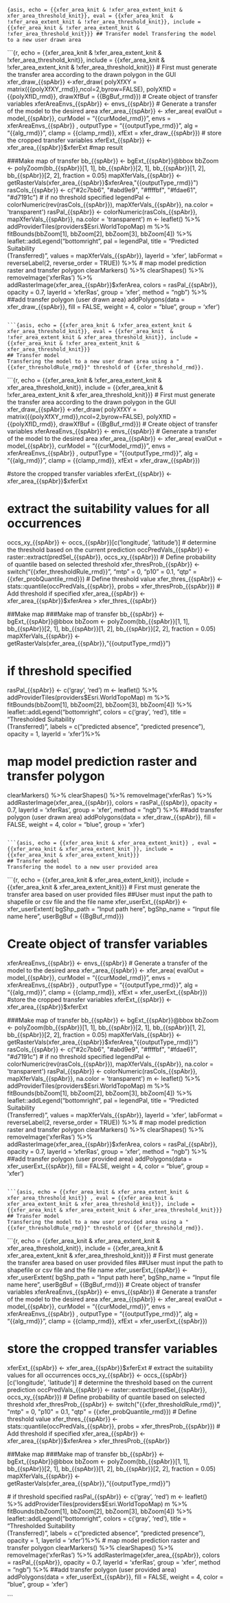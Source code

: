 ```{asis, echo = {{xfer_area_knit & !xfer_area_extent_knit & xfer_area_threshold_knit}}, eval = {{xfer_area_knit  & !xfer_area_extent_knit & !xfer_area_threshold_knit}}, include = {{xfer_area_knit & !xfer_area_extent_knit & !xfer_area_threshold_knit}}}
## Transfer model
Transfering the model to a new user drawn area 
```

```{r, echo =  {{xfer_area_knit & !xfer_area_extent_knit & !xfer_area_threshold_knit}}, include = {{xfer_area_knit & !xfer_area_extent_knit & !xfer_area_threshold_knit}}}
# First must generate the transfer area according to the drawn polygon in the GUI
xfer_draw_{{spAbr}} <-xfer_draw(
  polyXfXY = matrix({{polyXfXY_rmd}},ncol=2,byrow=FALSE),
  polyXfID = {{polyXfID_rmd}},
  drawXfBuf = {{BgBuf_rmd}})
# Create object of transfer variables
xferAreaEnvs_{{spAbr}} <- envs_{{spAbr}}
# Generate a transfer of the model to the desired area
xfer_area_{{spAbr}} <- xfer_area(
  evalOut = model_{{spAbr}},
  curModel = "{{curModel_rmd}}",
  envs = xferAreaEnvs_{{spAbr}} , 
  outputType = "{{outputType_rmd}}",
  alg = "{{alg_rmd}}",
  clamp = {{clamp_rmd}},
  xfExt = xfer_draw_{{spAbr}}) 
# store the cropped transfer variables
xferExt_{{spAbr}} <- xfer_area_{{spAbr}}$xferExt
 #map result
 
 ###Make map of transfer
bb_{{spAbr}} <-  bgExt_{{spAbr}}@bbox
bbZoom <- polyZoom(bb_{{spAbr}}[1, 1], bb_{{spAbr}}[2, 1], bb_{{spAbr}}[1, 2], 
                   bb_{{spAbr}}[2, 2], fraction = 0.05)
mapXferVals_{{spAbr}} <- getRasterVals(xfer_area_{{spAbr}}$xferArea,"{{outputType_rmd}}")
rasCols_{{spAbr}} <- c("#2c7bb6", "#abd9e9", "#ffffbf", "#fdae61", "#d7191c")
# if no threshold specified
legendPal <- colorNumeric(rev(rasCols_{{spAbr}}), mapXferVals_{{spAbr}}, na.color = 'transparent')
rasPal_{{spAbr}} <- colorNumeric(rasCols_{{spAbr}}, mapXferVals_{{spAbr}}, na.color = 'transparent')
m <- leaflet() %>% addProviderTiles(providers$Esri.WorldTopoMap) 
m %>%
  fitBounds(bbZoom[1], bbZoom[2], bbZoom[3], bbZoom[4]) %>%
  leaflet::addLegend("bottomright", pal = legendPal,
            title = "Predicted Suitability<br>(Transferred)",
            values = mapXferVals_{{spAbr}}, layerId = 'xfer',
            labFormat = reverseLabel(2, reverse_order = TRUE)) %>%
# map model prediction raster and transfer polygon
  clearMarkers() %>% clearShapes() %>% removeImage('xferRas') %>%
  addRasterImage(xfer_area_{{spAbr}}$xferArea, colors = rasPal_{{spAbr}}, opacity = 0.7,
                 layerId = 'xferRas', group = 'xfer', method = "ngb") %>%
 ##add transfer polygon (user drawn area)
  addPolygons(data = xfer_draw_{{spAbr}}, fill = FALSE,
              weight = 4, color = "blue", group = 'xfer')

```

```{asis, echo = {{xfer_area_knit & !xfer_area_extent_knit & xfer_area_threshold_knit}}, eval = {{xfer_area_knit  & !xfer_area_extent_knit & xfer_area_threshold_knit}}, include = {{xfer_area_knit & !xfer_area_extent_knit & xfer_area_threshold_knit}}}
## Transfer model
Transfering the model to a new user drawn area using a "{{xfer_thresholdRule_rmd}}" threshold of {{xfer_threshold_rmd}}. 
```

```{r, echo =  {{xfer_area_knit & !xfer_area_extent_knit & xfer_area_threshold_knit}}, include = {{xfer_area_knit & !xfer_area_extent_knit & xfer_area_threshold_knit}}}
# First must generate the transfer area according to the drawn polygon in the GUI
xfer_draw_{{spAbr}} <-xfer_draw(
  polyXfXY = matrix({{polyXfXY_rmd}},ncol=2,byrow=FALSE),
  polyXfID = {{polyXfID_rmd}},
  drawXfBuf = {{BgBuf_rmd}})
# Create object of transfer variables
xferAreaEnvs_{{spAbr}} <- envs_{{spAbr}}
# Generate a transfer of the model to the desired area
xfer_area_{{spAbr}} <- xfer_area(
  evalOut = model_{{spAbr}},
  curModel = "{{curModel_rmd}}",
  envs = xferAreaEnvs_{{spAbr}} , 
  outputType = "{{outputType_rmd}}",
  alg = "{{alg_rmd}}",
  clamp = {{clamp_rmd}},
  xfExt = xfer_draw_{{spAbr}}) 

#store the cropped transfer variables
xferExt_{{spAbr}} <- xfer_area_{{spAbr}}$xferExt

# extract the suitability values for all occurrences
occs_xy_{{spAbr}} <- occs_{{spAbr}}[c('longitude', 'latitude')]
# determine the threshold based on the current prediction
occPredVals_{{spAbr}} <- raster::extract(predSel_{{spAbr}}, occs_xy_{{spAbr}})
# Define probability of quantile based on selected threshold
xfer_thresProb_{{spAbr}} <- switch("{{xfer_thresholdRule_rmd}}", 
                                   "mtp" = 0, "p10" = 0.1, "qtp" = {{xfer_probQuantile_rmd}})
# Define threshold value
xfer_thres_{{spAbr}} <- stats::quantile(occPredVals_{{spAbr}}, 
                                 probs = xfer_thresProb_{{spAbr}})
# Add threshold if specified 
xfer_area_{{spAbr}} <- xfer_area_{{spAbr}}$xferArea > xfer_thres_{{spAbr}}

##Make map
###Make map of transfer
bb_{{spAbr}} <-  bgExt_{{spAbr}}@bbox
bbZoom <- polyZoom(bb_{{spAbr}}[1, 1], bb_{{spAbr}}[2, 1], bb_{{spAbr}}[1, 2], 
                   bb_{{spAbr}}[2, 2], fraction = 0.05)
mapXferVals_{{spAbr}} <- getRasterVals(xfer_area_{{spAbr}},"{{outputType_rmd}}")

# if threshold specified
rasPal_{{spAbr}} <- c('gray', 'red')
m <- leaflet() %>% addProviderTiles(providers$Esri.WorldTopoMap) 
m %>%
  fitBounds(bbZoom[1], bbZoom[2], bbZoom[3], bbZoom[4]) %>%
  leaflet::addLegend("bottomright", colors = c('gray', 'red'),
            title = "Thresholded Suitability<br>(Transferred)",
            labels = c("predicted absence", "predicted presence"),
            opacity = 1, layerId = 'xfer')%>%

# map model prediction raster and transfer polygon
  clearMarkers() %>% clearShapes() %>% removeImage('xferRas') %>%
  addRasterImage(xfer_area_{{spAbr}}, colors = rasPal_{{spAbr}}, opacity = 0.7,
                 layerId = 'xferRas', group = 'xfer', method = "ngb") %>%
 ##add transfer polygon (user drawn area)
  addPolygons(data = xfer_draw_{{spAbr}}, fill = FALSE,
              weight = 4, color = "blue", group = 'xfer')

```

```{asis, echo = {{xfer_area_knit & xfer_area_extent_knit}} , eval = {{xfer_area_knit & xfer_area_extent_knit }}, include = {{xfer_area_knit & xfer_area_extent_knit}}}
## Transfer model
Transfering the model to a new user provided area 
```

```{r, echo = {{xfer_area_knit & xfer_area_extent_knit}}, include = {{xfer_area_knit & xfer_area_extent_knit}}}
# First must generate the transfer area based on user provided files
  ##User must input the path to shapefile or csv file and the file name 
xfer_userExt_{{spAbr}} <- xfer_userExtent(
  bgShp_path = "Input path here",
  bgShp_name = "Input file name here",
  userBgBuf = {{BgBuf_rmd}})

# Create object of transfer variables
xferAreaEnvs_{{spAbr}} <- envs_{{spAbr}}
# Generate a transfer of the model to the desired area
xfer_area_{{spAbr}} <- xfer_area(
  evalOut = model_{{spAbr}},
  curModel = "{{curModel_rmd}}",
  envs = xferAreaEnvs_{{spAbr}} , 
  outputType = "{{outputType_rmd}}",
  alg = "{{alg_rmd}}",
  clamp = {{clamp_rmd}},
  xfExt = xfer_userExt_{{spAbr}}) 
#store the cropped transfer variables
xferExt_{{spAbr}} <- xfer_area_{{spAbr}}$xferExt
 
 ###Make map of transfer
bb_{{spAbr}} <-  bgExt_{{spAbr}}@bbox
bbZoom <- polyZoom(bb_{{spAbr}}[1, 1], bb_{{spAbr}}[2, 1], bb_{{spAbr}}[1, 2], 
                   bb_{{spAbr}}[2, 2], fraction = 0.05)
mapXferVals_{{spAbr}} <- getRasterVals(xfer_area_{{spAbr}}$xferArea,"{{outputType_rmd}}")
rasCols_{{spAbr}} <- c("#2c7bb6", "#abd9e9", "#ffffbf", "#fdae61", "#d7191c")
# if no threshold specified
legendPal <- colorNumeric(rev(rasCols_{{spAbr}}), mapXferVals_{{spAbr}}, na.color = 'transparent')
rasPal_{{spAbr}} <- colorNumeric(rasCols_{{spAbr}}, mapXferVals_{{spAbr}}, na.color = 'transparent')
m <- leaflet() %>% addProviderTiles(providers$Esri.WorldTopoMap) 
m %>%
  fitBounds(bbZoom[1], bbZoom[2], bbZoom[3], bbZoom[4]) %>%
  leaflet::addLegend("bottomright", pal = legendPal,
            title = "Predicted Suitability<br>(Transferred)",
            values = mapXferVals_{{spAbr}}, layerId = 'xfer',
            labFormat = reverseLabel(2, reverse_order = TRUE)) %>%
# map model prediction raster and transfer polygon
  clearMarkers() %>% clearShapes() %>% removeImage('xferRas') %>%
  addRasterImage(xfer_area_{{spAbr}}$xferArea, colors = rasPal_{{spAbr}}, opacity = 0.7,
                 layerId = 'xferRas', group = 'xfer', method = "ngb") %>%
 ##add transfer polygon (user provided area)
  addPolygons(data = xfer_userExt_{{spAbr}}, fill = FALSE,
              weight = 4, color = "blue", group = 'xfer')
```

```{asis, echo = {{xfer_area_knit & xfer_area_extent_knit & xfer_area_threshold_knit}} , eval = {{xfer_area_knit & xfer_area_extent_knit & xfer_area_threshold_knit}}, include = {{xfer_area_knit & xfer_area_extent_knit & xfer_area_threshold_knit}}}
## Transfer model
Transfering the model to a new user provided area using a "{{xfer_thresholdRule_rmd}}" threshold of {{xfer_threshold_rmd}}. 
```

```{r, echo = {{xfer_area_knit & xfer_area_extent_knit & xfer_area_threshold_knit}}, include = {{xfer_area_knit & xfer_area_extent_knit & xfer_area_threshold_knit}}}
# First must generate the transfer area based on user provided files
  ##User must input the path to shapefile or csv file and the file name 
xfer_userExt_{{spAbr}} <- xfer_userExtent(
  bgShp_path = "Input path here",
  bgShp_name = "Input file name here",
  userBgBuf = {{BgBuf_rmd}})
# Create object of transfer variables
xferAreaEnvs_{{spAbr}} <- envs_{{spAbr}}
# Generate a transfer of the model to the desired area
xfer_area_{{spAbr}} <- xfer_area(
  evalOut = model_{{spAbr}},
  curModel = "{{curModel_rmd}}",
  envs = xferAreaEnvs_{{spAbr}} , 
  outputType = "{{outputType_rmd}}",
  alg = "{{alg_rmd}}",
  clamp = {{clamp_rmd}},
  xfExt = xfer_userExt_{{spAbr}}) 

# store the cropped transfer variables
xferExt_{{spAbr}} <- xfer_area_{{spAbr}}$xferExt
# extract the suitability values for all occurrences
occs_xy_{{spAbr}} <- occs_{{spAbr}}[c('longitude', 'latitude')]
# determine the threshold based on the current prediction
occPredVals_{{spAbr}} <- raster::extract(predSel_{{spAbr}}, occs_xy_{{spAbr}})
# Define probability of quantile based on selected threshold
xfer_thresProb_{{spAbr}} <- switch("{{xfer_thresholdRule_rmd}}", 
                                   "mtp" = 0, "p10" = 0.1, "qtp" = {{xfer_probQuantile_rmd}})
# Define threshold value
xfer_thres_{{spAbr}} <- stats::quantile(occPredVals_{{spAbr}}, 
                                        probs = xfer_thresProb_{{spAbr}})
# Add threshold if specified 
xfer_area_{{spAbr}} <- xfer_area_{{spAbr}}$xferArea > xfer_thresProb_{{spAbr}}

##Make map
###Make map of transfer
bb_{{spAbr}} <-  bgExt_{{spAbr}}@bbox
bbZoom <- polyZoom(bb_{{spAbr}}[1, 1], bb_{{spAbr}}[2, 1], bb_{{spAbr}}[1, 2], 
                   bb_{{spAbr}}[2, 2], fraction = 0.05)
mapXferVals_{{spAbr}} <- getRasterVals(xfer_area_{{spAbr}},"{{outputType_rmd}}")

  # if threshold specified
rasPal_{{spAbr}} <- c('gray', 'red')
m <- leaflet() %>% addProviderTiles(providers$Esri.WorldTopoMap) 
m %>%
  fitBounds(bbZoom[1], bbZoom[2], bbZoom[3], bbZoom[4]) %>%
  leaflet::addLegend("bottomright", colors = c('gray', 'red'),
            title = "Thresholded Suitability<br>(Transferred)",
            labels = c("predicted absence", "predicted presence"),
            opacity = 1, layerId = 'xfer')%>%
# map model prediction raster and transfer polygon
  clearMarkers() %>% clearShapes() %>% removeImage('xferRas') %>%
  addRasterImage(xfer_area_{{spAbr}}, colors = rasPal_{{spAbr}}, opacity = 0.7,
                 layerId = 'xferRas', group = 'xfer', method = "ngb") %>%
 ##add transfer polygon (user provided area)
  addPolygons(data = xfer_userExt_{{spAbr}}, fill = FALSE,
              weight = 4, color = "blue", group = 'xfer')

```
